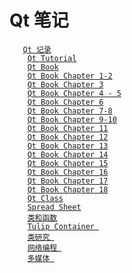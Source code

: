 = Qt 笔记 =
	[[note/qtnote1|Qt 记录]]<br />
	[[note/qttutorial|Qt Tutorial]]<br />
	[[note/qtbook|Qt Book]]<br />
	[[note/qtbook chapter 1-2|Qt Book Chapter 1-2]]<br />
	[[note/qtbook chapter 3|Qt Book Chapter 3]]<br />
	[[note/qtbook chapter 4|Qt Book Chapter 4 - 5]]<br />
	[[note/qtbook chapter 6|Qt Book Chapter 6]]<br />
	[[note/qtbook chapter 7|Qt Book Chapter 7-8]]<br />
	[[note/qtbook chapter 9|Qt Book Chapter 9-10]]<br />
	[[note/qtbook chapter 11|Qt Book Chapter 11]]<br />
	[[note/qtbook chapter 12|Qt Book Chapter 12]]<br />
	[[note/qtbook chapter 13|Qt Book Chapter 13]]<br />
	[[note/qtbook chapter 14|Qt Book Chapter 14]]<br />
	[[note/qtbook chapter 15|Qt Book Chapter 15]]<br />
	[[note/qtbook chapter 16|Qt Book Chapter 16]]<br />
	[[note/qtbook chapter 17|Qt Book Chapter 17]]<br />
	[[note/qtbook chapter 18|Qt Book Chapter 18]]<br />
	[[note/QtClass|Qt Class]]<br />
	[[note/SpreadSheet|Spread Sheet]]<br />
	[[classandfuntion|类和函数]]<br />
	[[TulipContainer|Tulip Container ]]<br />
	[[classresearch|类研究 ]]<br />
	[[NetworkProgramming|网络编程 ]] <br />
	[[PhononMultimedia|多媒体 ]] <br />
